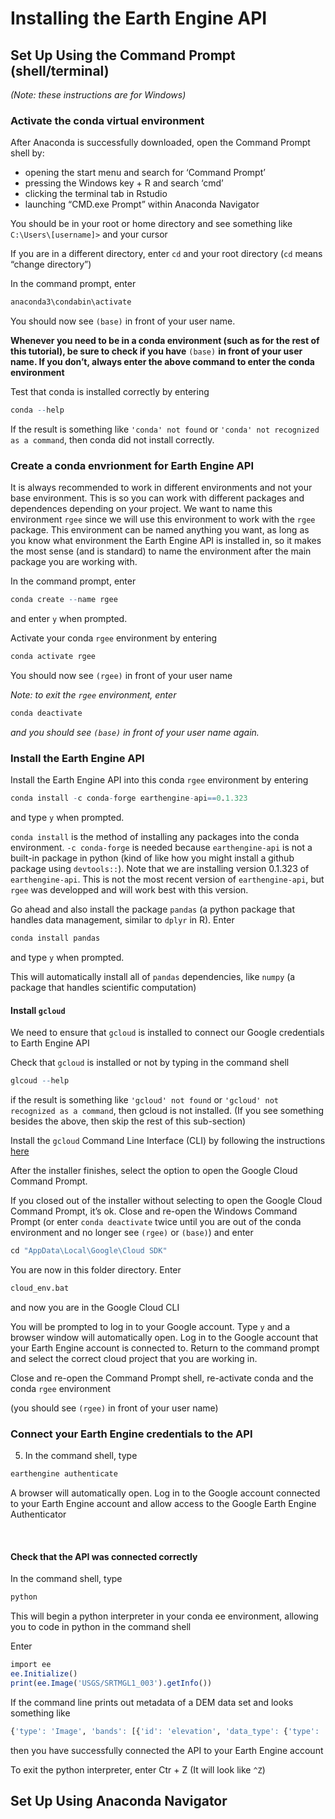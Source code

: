 # Installing the Earth Engine API

## Set Up Using the Command Prompt (shell/terminal)

*(Note: these instructions are for Windows)*

### Activate the conda virtual environment

After Anaconda is successfully downloaded, open the Command Prompt shell by:
    
- opening the start menu and search for 'Command Prompt'
- pressing the Windows key + R and search 'cmd'
- clicking the terminal tab in Rstudio
- launching "CMD.exe Prompt" within Anaconda Navigator

You should be in your root or home directory and see something like `C:\Users\[username]>` and your cursor

If you are in a different directory, enter `cd` and your root directory (`cd` means "change directory")

In the command prompt, enter

```r
anaconda3\condabin\activate
```

You should now see `(base)` in front of your user name. 

**Whenever you need to be in a conda environment (such as for the rest of this tutorial), be sure to check if you have** `(base)` **in front of your user name. If you don't, always enter the above command to enter the conda environment**

Test that conda is installed correctly by entering 

```r
conda --help
```

If the result is something like `'conda' not found` or `'conda' not recognized as a command`, then conda did not install correctly. 

### Create a conda envrionment for Earth Engine API 

It is always recommended to work in different environments and not your base environment. This is so you can work with different packages and dependences depending on your project. We want to name this environment `rgee` since we will use this environment to work with the `rgee` package. This environment can be named anything you want, as long as you know what environment the Earth Engine API is installed in, so it makes the most sense (and is standard) to name the environment after the main package you are working with.

In the command prompt, enter 

```r
conda create --name rgee
```

and enter `y` when prompted. 

Activate your conda `rgee` environment by entering 

```r
conda activate rgee
```

You should now see `(rgee)` in front of your user name

*Note: to exit the `rgee` environment, enter*

```r
conda deactivate
```

*and you should see `(base)` in front of your user name again.*


### Install the Earth Engine API

Install the Earth Engine API into this conda `rgee` environment by entering 

```r
conda install -c conda-forge earthengine-api==0.1.323
```

and type `y` when prompted.

`conda install` is the method of installing any packages into the conda environment. `-c conda-forge` is needed because `earthengine-api` is not a built-in package in python (kind of like how you might install a github package using `devtools::`). Note that we are installing version 0.1.323 of `earthengine-api`. This is not the most recent version of `earthengine-api`, but `rgee` was developped and will work best with this version.
    
Go ahead and also install the package `pandas` (a python package that handles data management, similar to `dplyr` in R). Enter

```r
conda install pandas
```

and type `y` when prompted.
    
This will automatically install all of `pandas` dependencies, like `numpy` (a package that handles scientific computation)

#### Install `gcloud`

We need to ensure that `gcloud` is installed to connect our Google credentials to Earth Engine API

Check that `gcloud` is installed or not by typing in the command shell

```r
glcoud --help
```

if the result is something like `'gcloud' not found` or `'gcloud' not recognized as a command`, then gcloud is not installed. (If you see something besides the above, then skip the rest of this sub-section)

Install the `gcloud` Command Line Interface (CLI) by following the instructions [here](https://cloud.google.com/sdk/docs/install)

After the installer finishes, select the option to open the Google Cloud Command Prompt.
    
If you closed out of the installer without selecting to open the Google Cloud Command Prompt, it's ok. Close and re-open the Windows Command Prompt (or enter `conda deactivate` twice until you are out of the conda environment and no longer see `(rgee)` or `(base)`) and enter 

```r
cd "AppData\Local\Google\Cloud SDK"
```

You are now in this folder directory. Enter

```r
cloud_env.bat
```

and now you are in the Google Cloud CLI

You will be prompted to log in to your Google account. Type `y` and a browser window will automatically open. Log in to the Google account that your Earth Engine account is connected to. Return to the command prompt and select the correct cloud project that you are working in.

Close and re-open the Command Prompt shell, re-activate conda and the conda `rgee` environment 

(you should see `(rgee)` in front of your user name)

### Connect your Earth Engine credentials to the API

5. In the command shell, type

```r
earthengine authenticate
```

A browser will automatically open. Log in to the Google account connected to your Earth Engine account and allow access to the Google Earth Engine Authenticator

\

#### Check that the API was connected correctly

In the command shell, type

```r
python
```

This will begin a python interpreter in your conda ee environment, allowing you to code in python in the command shell

Enter

```r
import ee
ee.Initialize()
print(ee.Image('USGS/SRTMGL1_003').getInfo())
```

If the command line prints out metadata of a DEM data set and looks something like 

```r
{'type': 'Image', 'bands': [{'id': 'elevation', 'data_type': {'type': 'PixelType', 'precision': 'int', 'min': -3
```

then you have successfully connected the API to your Earth Engine account

To exit the python interpreter, enter Ctr + Z (It will look like `^Z`)



## Set Up Using Anaconda Navigator